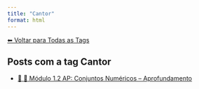 ```yaml
---
title: "Cantor"
format: html
---
```


[⬅ Voltar para Todas as Tags](../tags.qmd)

## Posts com a tag **Cantor**

- [🧠 🔢 Módulo 1.2 AP: Conjuntos Numéricos -- Aprofundamento](/posts/cursos/matematica/calculo/modulo-1/1.2-conjuntos-ap.html)
